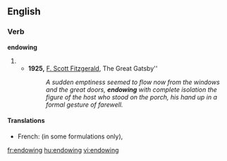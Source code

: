 ==English==

===Verb===
'''endowing'''

# {{present participle of|endow}}
#* '''1925,''' [[w:F. Scott Fitzgerald|F. Scott Fitzgerald]], The Great Gatsby''
#*: ''A sudden emptiness seemed to flow now from the windows and the great doors, '''endowing''' with complete isolation the figure of the host who stood on the porch, his hand up in a formal gesture of farewell.''

====Translations====
{{trans-top|endowing}}
* French: {{t+|fr|conférant}} (in some formulations only), {{t+|fr|dotant}}
{{trans-mid}}
{{trans-bottom}}

[[fr:endowing]]
[[hu:endowing]]
[[vi:endowing]]